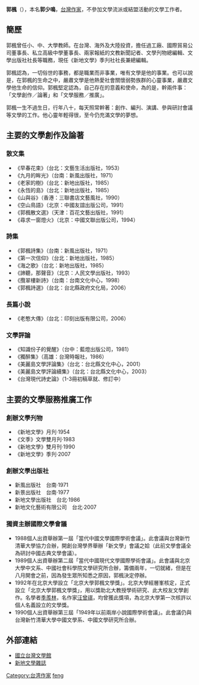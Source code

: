 {{autobiography|time=2019-10-09T23:56:25+00:00}}
{{BLP unsourced|time=2019-10-10}}
'''郭楓'''（{{bd|1933年|10月10日|}}），本名'''郭少鳴'''，[[台灣|台灣]][[作家|作家]]，不參加文學流派或結盟活動的文學工作者。

== 簡歷 ==
郭楓曾任小、中、大學教師。在台灣、海外及大陸投資，擔任過工廠、國際貿易公司董事長、私立高級中學董事長、兩家報紙的文教新聞記者、文學刋物總編輯、文學出版社社長等職務，現任《新地文學》季刋社社長兼總編輯。

郭楓認為，一切俗世的事務，都是職業而非事業，唯有文學是他的事業。也可以說是，在郭楓的生命之中，嚴肅文學是他熱愛社會關懷弱勢族群的心靈事業，嚴肅文學他生命的信仰。郭楓堅定認為，自己存在的意義和使命，為的是，幹兩件事：「文學創作／論著」和「文學服務／推廣」。

郭楓一生不過生日，行年八十，每天照常幹著：創作、編刋、演講、參與研討會議等文學的工作。他心靈年輕得很，至今仍充滿文學的夢想。

== 主要的文學創作及論著 ==
===散文集===  
*《早春花束》（台北：文藝生活出版社，1953）
*《九月的眸光》（台南：新風出版社，1971）
*《老家的樹》（台北：新地出版社，1985）
*《永恆的島》（台北：新地出版社，1985）     
*《山與谷》（香港：三聯書店文藝風社，1990）
*《空山鳥語》（北京：中國友誼出版公司，1991）
*《郭楓散文選》（天津：百花文藝出版社，1991）
*《尋求一窗燈火》（北京：中國文聯出版公司，1994）

===詩集 ===
*《郭楓詩集》（台南：新風出版社，1971）
*《第一次信仰》（台北：新地出版社，1985） 
*《海之歌》（台北：新地出版社，1985）
*《諦聽，那聲音》（北京：人民文學出版社，1993）
*《攬翠樓新詩》（台南：台南文化中心，1998）
*《郭楓詩選》（台北：台北縣政府文化局，2006） 

===長篇小說 === 
*《老憨大傳》（台北：印刻出版有限公司，2006）

===文學評論=== 
*《知識份子的覺醒》（台中：藍燈出版公司，1981）
*《獨醉集》（高雄：台灣時報社，1986）
*《美麗島文學評論集》（台北：台北縣文化中心，2001）
*《美麗島文學評論續集》（台北：台北縣文化中心，2003）
*《台灣現代詩史論》（1-3冊初稿草就、修訂中）

== 主要的文學服務推廣工作 ==
===創辦文學刋物===
*《新地文學》月刋‧1954     
*《文季》文學雙月刋‧1983
*《新地文學》雙月刊‧1990   
*《新地文學》季刋‧2007

===創辦文學出版社=== 
*新風出版社　台南‧1971
*新景出版社　台南‧1977
*新地文學出版社　台北‧1986    
*新地文化藝術有限公司　台北‧2007

===獨資主辦國際文學會議===
*1988個人出資舉辦第一屆「當代中國文學國際學術會議」。此會議與台灣新竹清華大學協力合辦，開創台灣學界舉辦「新文學」會議之姶（此前文學會議全為研討中國古典文學會議）。
*1989個人出資舉辦第二屆「當代中國現代文學國際學術會議」。此會議與北京大學中文系、中國社會科學院文學研究所合辦，籌備兩年，一切就緒，但是在八月開會之前，因為發生眾所知悉之原因，郭楓決定停辦。
*1992年在北京大學設立「北京大學郭楓文學獎」。北京大學經層峯核定，正式設立「北京大學郭楓文學獎」，用以獎助北大教授學術研究、此大校友文學創作。名學者[[季羨林|季羨林]]，名作家[[汪曾祺|汪曾祺]]，均曾獲此獎項，為北京大學第一次核許以個人名義設立的文學獎。  
*1990個人出資舉辦第三屆「1949年以前兩岸小說國際學術會議」。此會議仍與台灣新竹清華大學中國文學系、中國文學研究所合辦。

== 外部連結 ==
*[http://www3.nmtl.gov.tw/Writer2/writer_detail.php?id=1489 國立台灣文學館]
*[http://kuofeng1933.pixnet.net/blog 新地文學雜誌] {{Wayback|url=http://kuofeng1933.pixnet.net/blog |date=20130430142400 }}

{{DEFAULTSORT:guo feng}}
[[Category:台湾作家|Category:台湾作家]]
[[Category:郭姓|feng]]